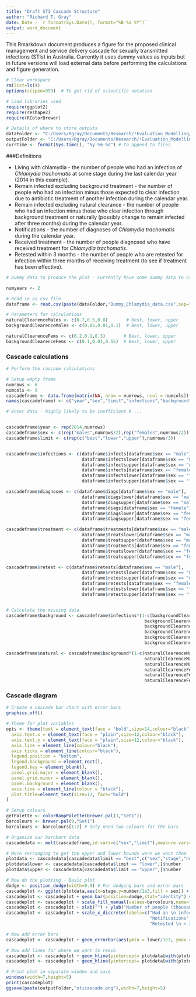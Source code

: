 ```yaml
---
title: "Draft STI Cascade Structure"
author: "Richard T. Gray"
date: Date - `r format(Sys.Date(), format="%B %d %Y")`
output: word_document
---
```


This Rmarkdown document produces a figure for the proposed clinical management and service delivery cascade for sexually transmitted infections (STIs) in Australia. Currently it uses dummy values as inputs but in future versions will load external data before performing the calculations and figure generation. 

```r
# Clear workspace
rm(list=ls()) 
options(scipen=999)  # To get rid of scientific notation

# Load libraries used
require(ggplot2)
require(reshape2)
require(RColorBrewer)

# Details of where to store outputs
dataFolder <- "C:/Users/Rgray/Documents/Research/!Evaluation_Modelling/projects/Care_Cascade_Calculations/data/"
outputFolder <- "C:/Users/Rgray/Documents/Research/!Evaluation_Modelling/projects/Care_Cascade_Calculations/output/"
currTime <- format(Sys.time(), "%y-%m-%d") # to append to files
```

###Definitions

* Living with chlamydia - the number of people who had an infection of _Chlamydia trachomatis_ at some stage during the last calendar year (2014 in this example).
* Remain infected excluding background treatment - the number of people who had an infection minus those expected to clear infection due to antibiotic treatment of another infection during the calendar year.
* Remain infected excluding natural clearance - the number of people who had an infection minus those who clear infection through background treatment or naturally (possibly change to remain infected after three months) during the calendar year.
* Notifications - the number of diagnoses of _Chlamydia trachomatis_ during the calendar year.
* Received treatment - the number of people diagnosed who have received treatment for _Chlamydia trachomatis_.
* Retested within 3 months - the number of people who are retested for infection within three months of receiving treatment (to see if treatment has been effective).

```r
# Dummy data to produce the plot - Currently have some dummy data to create to produce the template plot. Need different values for males and females.

numyears <- 2

# Read in as csv file
dataframe <- read.csv(paste(dataFolder,"Dummy_Chlamydia_data.csv",sep=""), sep = ",", nrows = 2*numyears)

# Parameters for calculations
naturalClearenceMales <- c(0.7,0.5,0.8)       # Best, lower, upper
backgroundClearenceMales <- c(0.05,0.01,0.1)  # Best, lower, upper

naturalClearenceFems <- c(0.2,0.1,0.3)       # Best, lower, upper
backgroundClearenceFems <- c(0.1,0.01,0.15)  # Best, lower, upper

```

### Cascade calculations
```r
# Perform the cascade calculations

# Setup empty frame
numrows <- 6
numcols <- 9 
cascadeframe <- data.frame(matrix(NA, nrow = numrows, ncol = numcols))
names(cascadeframe) <- c("year","sex","limit","infections","background","natural","diagnoses","treatment","retest")

# Enter data - highly likely to be inefficient R ...


cascadeframe$year <- rep(2014,numrows)
cascadeframe$sex <- c(rep("males",numrows/2),rep("females",numrows/2))
cascadeframe$limit <- c(rep(c("best","lower","upper"),numrows/3))


cascadeframe$infections <- c(dataframe$infects[dataframe$sex == "male"],
                             dataframe$infectslower[dataframe$sex == "male"],
                             dataframe$infectsupper[dataframe$sex == "male"],
                             dataframe$infects[dataframe$sex == "female"],
                             dataframe$infectslower[dataframe$sex == "female"],
                             dataframe$infectsupper[dataframe$sex == "female"])

cascadeframe$diagnoses <- c(dataframe$diags[dataframe$sex == "male"],
                             dataframe$diagslower[dataframe$sex == "male"],
                             dataframe$diagsupper[dataframe$sex == "male"],
                             dataframe$diags[dataframe$sex == "female"],
                             dataframe$diagslower[dataframe$sex == "female"],
                             dataframe$diagsupper[dataframe$sex == "female"])

cascadeframe$treatment <- c(dataframe$treatments[dataframe$sex == "male"],
                             dataframe$treatslower[dataframe$sex == "male"],
                             dataframe$treatsupper[dataframe$sex == "male"],
                             dataframe$treatments[dataframe$sex == "female"],
                             dataframe$treatslower[dataframe$sex == "female"],
                             dataframe$treatsupper[dataframe$sex == "female"])

cascadeframe$retest <- c(dataframe$retests[dataframe$sex == "male"],
                             dataframe$retestslower[dataframe$sex == "male"],
                             dataframe$retestsupper[dataframe$sex == "male"],
                             dataframe$retests[dataframe$sex == "female"],
                             dataframe$retestslower[dataframe$sex == "female"],
                             dataframe$retestsupper[dataframe$sex == "female"])


# Calculate the missing data
cascadeframe$background <- cascadeframe$infections*(1-c(backgroundClearenceMales[1],
                                                     backgroundClearenceMales[2],
                                                     backgroundClearenceMales[3],
                                                     backgroundClearenceFems[1],
                                                     backgroundClearenceFems[2],
                                                     backgroundClearenceFems[3]))

cascadeframe$natural <- cascadeframe$background*(1-c(naturalClearenceMales[1],
                                                     naturalClearenceMales[2],
                                                     naturalClearenceMales[3],
                                                     naturalClearenceFems[1],
                                                     naturalClearenceFems[2],
                                                     naturalClearenceFems[3]))

```

### Cascade diagram

```r
# Create a cascade bar chart with error bars
graphics.off()

# Theme for plot variables
opts <- theme(text = element_text(face = "bold",size=14,colour="black"),
  axis.text.x = element_text(face = "plain",size=12,colour="black"),
  axis.text.y = element_text(face = "plain",size=12,colour="black"),
  axis.line = element_line(colour="black"),
  axis.ticks = element_line(colour="black"),
  legend.position = "bottom",
  legend.background = element_rect(),
  legend.key = element_blank(),
  panel.grid.major = element_blank(), 
  panel.grid.minor = element_blank(), 
  panel.background = element_blank(), 
  axis.line = element_line(colour = "black"),
  plot.title=element_text(size=12, face="bold")
)

# Setup colours
getPalette <- colorRampPalette(brewer.pal(3,"Set1"))
barcolours <- brewer.pal(9,"Set1")
barcolours <- barcolours[1:2] # Only need two colours for the bars

# Organize our barchart data
cascadedata <- melt(cascadeframe,id.vars=c("sex","limit"),measure.vars=c("infections","natural","diagnoses","treatment","retest"), variable.name="stage",value.name="number")

# More rerranging to get the upper and lower bounds were we want them
plotdata <- cascadedata[cascadedata$limit == "best",c("sex","stage","number")]
plotdata$lower <- cascadedata[cascadedata$limit == "lower",]$number
plotdata$upper <- cascadedata[cascadedata$limit == "upper",]$number

# Now do the plotting - Basic plot
dodge <- position_dodge(width=0.9) # For dodging bars and error bars
cascadeplot <- ggplot(plotdata,aes(x=stage,y=number/1e3,fill = sex)) + opts
cascadeplot <- cascadeplot + geom_bar(position=dodge,stat="identity") # Plot the bar chart
cascadeplot <- cascadeplot + scale_fill_manual(values=barcolours,name="") # Use corrrect colours
cascadeplot <- cascadeplot + xlab("") + ylab("Number of people (thousands)")
cascadeplot <- cascadeplot + scale_x_discrete(labels=c("Had an \n infection","Remain \n infected \n > 3 months",
                                                       "Notifications","Received \n treatment",
                                                       "Retested \n < 3 months")) # Add x labels

# Now add error bars
cascadeplot <- cascadeplot + geom_errorbar(aes(ymin = lower/1e3, ymax = upper/1e3),position=dodge,width=0.33,size=1)

# Now add lines for where we want to reach
cascadeplot <- cascadeplot + geom_hline(yintercept= plotdata[with(plotdata,sex == "males" & stage == "natural"),]$number/1e3,colour=barcolours[2],size=1,linetype="longdash")
cascadeplot <- cascadeplot + geom_hline(yintercept= plotdata[with(plotdata,sex == "females" & stage == "natural"),]$number/1e3,colour=barcolours[1],size=1,linetype="longdash")

# Print plot in separate window and save
windows(width=7,height=5)
print(cascadeplot)
ggsave(paste(outputFolder,"sticascade.png"),width=7,height=5)


```
